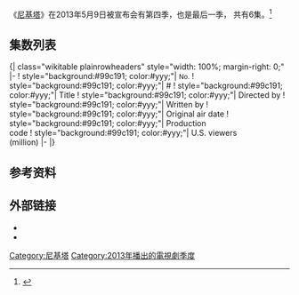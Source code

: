 {{Infobox television season
 |season_name = 《尼基塔》第四季
 |eng_name = {{lang|en|''Nikita'' (Season 4)}}
 |bgcolour = #99c191
 |fgcolour = #yyy;
 |image =
 |caption = 
 |country = 美国
 |network = [[CW电视网|CW电视网]]
 |first_aired = 
 |last_aired = 
 |region_1 = 
 |region_2 = 
 |region_3 = 
 |region_4 = 
 |region_A = 
 |region_B = 
 |region_C = 
 |num_episodes= [[尼基塔集数列表|6]]
 |prev_season = [[尼基塔_(第三季)|第三季]]
 |episode_list = [[尼基塔集数列表|尼基塔集数列表]]
}}

《[[尼基塔_(电视剧)|尼基塔]]》在2013年5月9日被宣布会有第四季，也是最后一季， 共有6集。<ref>{{cite web|url=http://blog.zap2it.com/frominsidethebox/2013/05/nikita-season-4-gets-6-episode-goodbye-run-on-the-cw.html|title='Nikita' Season 4 gets 6-episode goodbye run on The CW|last=MacKenzie|first=Carina|work=Zap2It|date=May 16, 2013|accessdate=May 16, 2013|deadurl=yes|archiveurl=https://web.archive.org/web/20130607113613/http://blog.zap2it.com/frominsidethebox/2013/05/nikita-season-4-gets-6-episode-goodbye-run-on-the-cw.html|archivedate=2013年6月7日}}</ref>

==集数列表==
{{See also|尼基塔集数列表}}
<onlyinclude>{| class="wikitable plainrowheaders" style="width: 100%; margin-right: 0;"
|-
! style="background:#99c191; color:#yyy;"| <small>No.</small>
! style="background:#99c191; color:#yyy;"| #
! style="background:#99c191; color:#yyy;"| Title
! style="background:#99c191; color:#yyy;"| Directed by
! style="background:#99c191; color:#yyy;"| Written by
! style="background:#99c191; color:#yyy;"| Original air date
! style="background:#99c191; color:#yyy;"| Production<br />code
! style="background:#99c191; color:#yyy;"| U.S. viewers<br />(million)
|-
{{Episode list/sublist|List of Nikita episodes
 |EpisodeNumber = 68
 |EpisodeNumber2 = 1
 |Title = Wanted
 |RTitle = <ref name="Episode 401">{{Cite web|url=http://twitpic.com/d2algo|title=NIKITA episode 401.|work=Twitpic|last=Kim|first=Albert|date=July 12, 2013|accessdate=July 16, 2013|archive-date=2013-10-06|archive-url=https://web.archive.org/web/20131006215940/http://twitpic.com/d2algo|dead-url=no}}</ref>
 |DirectedBy = [[Eagle_Egilsson|Eagle Egilsson]]<ref name="Episode 401"/>
 |WrittenBy = Kristen Reidel<ref name="Episode 401"/>
 |OriginalAirDate =
 |ProdCode =
 |Viewers =
 |ShortSummary = <!-- DO NOT copy and paste summaries from other sites. Even if referenced that is a COPYRIGHT VIOLATION and will be REMOVED. Please save responsible editors the time by adding summaries IN YOUR OWN WORDS. -->
 |LineColor = 99c191
}}
{{Episode list/sublist|List of Nikita episodes
 |EpisodeNumber = 69
 |EpisodeNumber2 = 2
 |Title = Dead or Alive
 |RTitle = <ref name="Episode 402">{{Cite web|url=http://twitpic.com/d3dq4z|title=NIKITA episode 402 on deck.|3=|work=Twitpic|last=Kim|first=Albert|date=July 19, 2013|accessdate=July 19, 2013|archive-date=2013-10-06|archive-url=https://web.archive.org/web/20131006220126/http://twitpic.com/d3dq4z|dead-url=no}}</ref>
 |DirectedBy = [[John_Badham|John Badham]]<ref name="Episode 402"/>
 |WrittenBy = Albert Kim<ref name="Episode 402/03">{{Cite web|url=https://twitter.com/brasstab/status/356156107691008000|title=NIKITA episodes 402/03.|work=Twitpic|last=Coto|first=Carlos|date=July 16, 2013|accessdate=July 16, 2013|archive-date=2013-10-08|archive-url=https://web.archive.org/web/20131008040736/https://twitter.com/brasstab/status/356156107691008000|dead-url=no}}</ref>
 |OriginalAirDate = 
 |ProdCode =
 |Viewers =
 |ShortSummary =
 |LineColor =
}}
{{Episode list/sublist|List of Nikita episodes
 |EpisodeNumber = 70
 |EpisodeNumber2 = 3
 |Title = Set-Up 
 |RTitle = <ref>{{Cite web |url=https://vine.co/v/hmFBnttupwA |title=存档副本 |accessdate=2013-09-14 |archive-date=2013-10-06 |archive-url=https://web.archive.org/web/20131006221749/https://vine.co/v/hmFBnttupwA |dead-url=no }}</ref>
 |DirectedBy = Marc David Alpert <ref>{{Cite web |url=https://twitter.com/tigfong/status/368074431265898497 |title=存档副本 |accessdate=2013-09-14 |archive-date=2013-10-08 |archive-url=https://web.archive.org/web/20131008040733/https://twitter.com/tigfong/status/368074431265898497 |dead-url=no }}</ref>
 |WrittenBy =  Carlos Coto<ref name="Episode 402/03"/>
 |OriginalAirDate =
 |ProdCode =
 |Viewers =
 |ShortSummary =
 |LineColor =
}}
{{Episode list/sublist|List of Nikita episodes
 |EpisodeNumber = 71
 |EpisodeNumber2 = 4
 |Title = Pay-Off
 |RTitle = <ref>{{cite web |url=http://www.whosay.com/devonsawa/videos/403153 |title=存档副本 |accessdate=2013-09-14 |deadurl=yes |archiveurl=https://web.archive.org/web/20160305011701/http://www.whosay.com/devonsawa/videos/403153 |archivedate=2016-03-05 }}</ref>
 |DirectedBy = [[Dwight_H._Little|Dwight H. Little]]
 |WrittenBy = Terry Matalas & Travis Fickett<ref>{{Cite web |url=https://twitter.com/TerryMatalas/status/369918862227042305 |title=存档副本 |accessdate=2013-09-14 |archive-date=2013-10-08 |archive-url=https://web.archive.org/web/20131008040729/https://twitter.com/TerryMatalas/status/369918862227042305 |dead-url=no }}</ref>
 |OriginalAirDate =
 |ProdCode =
 |Viewers =
 |ShortSummary =
 |LineColor =
}}
{{Episode list/sublist|List of Nikita episodes
 |EpisodeNumber = 72
 |EpisodeNumber2 = 5
 |Title = Bubble
 |RTitle = <ref>https://twitter.com/DevonESawa/status/375224799322046464/photo/1</ref>
 |DirectedBy = [[Nick_Copus|Nick Copus]]
 |WrittenBy = Oliver Grigsby <ref>https://twitter.com/OliverGrigsby/status/371393755120537601</ref>
 |OriginalAirDate = 
 |ProdCode =
 |Viewers =
 |ShortSummary =
 |LineColor =
}}
{{Episode list/sublist|List of Nikita episodes
 |EpisodeNumber = 73
 |EpisodeNumber2 = 6
 |Title = 
 |RTitle =
 |DirectedBy =
 |WrittenBy =
 |OriginalAirDate = 
 |ProdCode =
 |Viewers =
 |ShortSummary =
 |LineColor =
}}
|}</onlyinclude>

==参考资料==
{{reflist}}

==外部链接==
* {{Official website|http://www.cwtv.com/shows/nikita}}
* {{IMDb title|1592154|Nikita}}

[[Category:尼基塔|Category:尼基塔]]
[[Category:2013年播出的電視劇季度|Category:2013年播出的電視劇季度]]